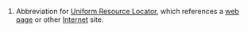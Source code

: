 #Abbreviation for [[Uniform Resource Locator]], which references a [[web page]] or other [[Internet]] site.